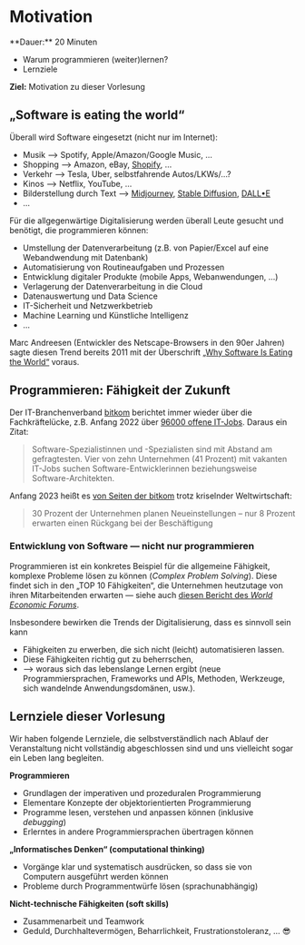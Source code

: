 
# Motivation

<Callout>
  **Dauer:** 20 Minuten

  - Warum programmieren (weiter)lernen?
  - Lernziele

  **Ziel:** Motivation zu dieser Vorlesung
</Callout>

## „Software is eating the world“

Überall wird Software eingesetzt (nicht nur im Internet):

- Musik &xrarr; Spotify, Apple/Amazon/Google Music, …
- Shopping &xrarr; Amazon, eBay, [Shopify](https://www.shopify.com), …
- Verkehr &xrarr; Tesla, Uber, selbstfahrende Autos/LKWs/…?
- Kinos &xrarr; Netflix, YouTube, …
- Bilderstellung durch Text &xrarr; [Midjourney](https://www.midjourney.com/), [Stable Diffusion](https://stablediffusionweb.com), [DALL&bull;E](https://openai.com/dall-e-2/)
- …

Für die allgegenwärtige Digitalisierung werden überall Leute 
gesucht und benötigt, die programmieren können:

- Umstellung der Datenverarbeitung (z.B. von Papier/Excel auf eine Webandwendung mit Datenbank)
- Automatisierung von Routineaufgaben und Prozessen
- Entwicklung digitaler Produkte (mobile Apps, Webanwendungen, …)
- Verlagerung der Datenverarbeitung in die Cloud
- Datenauswertung und Data Science
- IT-Sicherheit und Netzwerkbetrieb
- Machine Learning und Künstliche Intelligenz
- …

Marc Andreesen (Entwickler des Netscape-Browsers in den 90er Jahren) sagte diesen Trend bereits 2011 mit der 
Überschrift [„Why Software Is Eating the World“](https://a16z.com/2011/08/20/why-software-is-eating-the-world/) voraus.

## Programmieren: Fähigkeit der Zukunft

Der IT-Branchenverband [bitkom](https://www.bitkom.org) berichtet immer
wieder über die Fachkräftelücke, z.B. Anfang 2022 über 
[96000 offene IT-Jobs](https://www.bitkom.org/Presse/Presseinformation/IT-Fachkraefteluecke-wird-groesser). 
Daraus ein Zitat:

> Software-Spezialistinnen und -Spezialisten sind mit Abstand am gefragtesten. Vier von zehn Unternehmen (41 Prozent) mit vakanten IT-Jobs suchen Software-Entwicklerinnen beziehungsweise Software-Architekten. 

Anfang 2023 heißt es [von Seiten der bitkom](https://www.bitkom.org/Presse/Presseinformation/Beschaeftigungsaussichten-Digitalbranche-2023-positiv) 
trotz kriselnder Weltwirtschaft:

> 30 Prozent der Unternehmen planen Neueinstellungen – nur 8 Prozent erwarten einen Rückgang bei der Beschäftigung

### Entwicklung von Software &mdash; nicht nur programmieren

Programmieren ist ein konkretes Beispiel für 
die allgemeine Fähigkeit, komplexe Probleme
lösen zu können (_Complex Problem Solving_). 
Diese findet sich in den „TOP 10 Fähigkeiten“,
die Unternehmen heutzutage von ihren Mitarbeitenden
erwarten &mdash; siehe auch [diesen Bericht des _World Economic Forums_](https://www.weforum.org/reports/the-future-of-jobs-report-2020/in-full/infographics-e4e69e4de7).

Insbesondere bewirken die Trends der Digitalisierung,
dass es sinnvoll sein kann

- Fähigkeiten zu erwerben, die sich nicht (leicht) automatisieren lassen.
- Diese Fähigkeiten richtig gut zu beherrschen,
- &xrarr; woraus sich das lebenslange Lernen ergibt (neue Programmiersprachen, Frameworks und APIs, Methoden, Werkzeuge, sich wandelnde Anwendungsdomänen, usw.).

## Lernziele dieser Vorlesung

Wir haben folgende Lernziele, die selbstverständlich 
nach Ablauf der Veranstaltung nicht vollständig abgeschlossen sind
und uns vielleicht sogar ein Leben lang begleiten.

**Programmieren**

- Grundlagen der imperativen und prozeduralen Programmierung
- Elementare Konzepte der objektorientierten Programmierung
- Programme lesen, verstehen und anpassen können (inklusive _debugging_)
- Erlerntes in andere Programmiersprachen übertragen können

**„Informatisches Denken“ (computational thinking)**

- Vorgänge klar und systematisch ausdrücken, so dass sie von Computern ausgeführt werden können
- Probleme durch Programmentwürfe lösen (sprachunabhängig)

**Nicht-technische Fähigkeiten (soft skills)**

- Zusammenarbeit und Teamwork
- Geduld, Durchhaltevermögen, Beharrlichkeit, Frustrationstoleranz, … 😎
